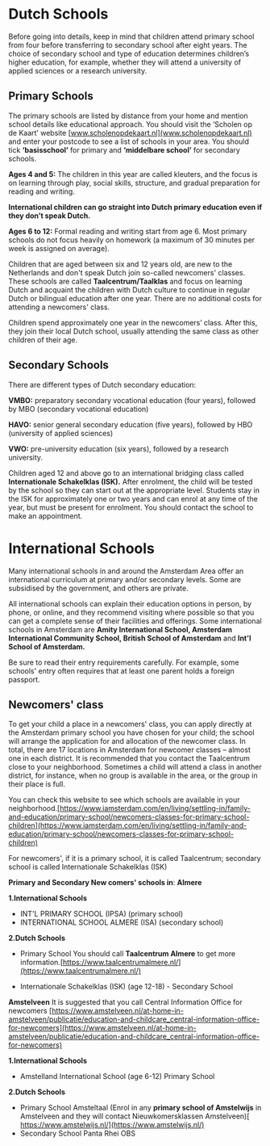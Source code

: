 
# Dutch Schools

<Callout>
  Before going into details, keep in mind that children attend primary school from four before transferring to secondary school after eight years. The choice of secondary school and type of education determines children’s higher education, for example, whether they will attend a university of applied sciences or a research university. 
</Callout>

## Primary Schools 
The primary schools are listed by distance from your home and mention school details like educational approach. You should visit the ‘Scholen op de Kaart’ website [www.scholenopdekaart.nl](www.scholenopdekaart.nl) and enter your postcode to see a list of schools in your area. You should tick **‘basisschool’** for primary and **‘middelbare school’** for secondary schools. 

**Ages 4 and 5:** The children in this year are called kleuters, and the focus is on learning through play, social skills, structure, and gradual preparation for reading and writing. 

**International children can go straight into Dutch primary education even if they don’t speak Dutch.** 

**Ages 6 to 12:** Formal reading and writing start from age 6. Most primary schools do not focus heavily on homework (a maximum of 30 minutes per week is assigned on average).  

Children that are aged between six and 12 years old, are new to the Netherlands and don't speak Dutch join so-called newcomers' classes. These schools are called **Taalcentrum/Taalklas** and focus on learning Dutch and acquaint the children with Dutch culture to continue in regular Dutch or bilingual education after one year. There are no additional costs for attending a newcomers' class.

Children spend approximately one year in the newcomers’ class. After this, they join their local Dutch school, usually attending the same class as other children of their age. 

## Secondary Schools 
There are different types of Dutch secondary education: 

**VMBO:** preparatory secondary vocational education (four years), followed by MBO (secondary vocational education)

**HAVO:** senior general secondary education (five years), followed by HBO (university of applied sciences)

**VWO:** pre-university education (six years), followed by a research university. 

Children aged 12 and above go to an international bridging class called **Internationale Schakelklas (ISK).** After enrolment, the child will be tested by the school so they can start out at the appropriate level. Students stay in the ISK for approximately one or two years and can enrol at any time of the year, but must be present for enrolment. You should contact the school to make an appointment.

# International Schools 
Many international schools in and around the Amsterdam Area offer an international curriculum at primary and/or secondary levels. Some are subsidised by the government, and others are private. 

All international schools can explain their education options in person, by phone, or online, and they recommend visiting where possible so that you can get a complete sense of their facilities and offerings. Some international schools in Amsterdam are **Amity International School, Amsterdam International Community School, British School of Amsterdam** and **Int'l School of Amsterdam.** 

<Callout>
  Be sure to read their entry requirements carefully. For example, some schools' entry often requires that at least one parent holds a foreign passport. 
</Callout>

## Newcomers' class 
To get your child a place in a newcomers' class, you can apply directly at the Amsterdam primary school you have chosen for your child; the school will arrange the application for and allocation of the newcomer class. In total, there are 17 locations in Amsterdam for newcomer classes – almost one in each district. It is recommended that you contact the Taalcentrum close to your neighborhood. Sometimes a child will attend a class in another district, for instance, when no group is available in the area, or the group in their place is full.

You can check this website to see which schools are available in your neighborhood.[https://www.iamsterdam.com/en/living/settling-in/family-and-education/primary-school/newcomers-classes-for-primary-school-children](https://www.iamsterdam.com/en/living/settling-in/family-and-education/primary-school/newcomers-classes-for-primary-school-children)  

<Callout>
  For newcomers', if it is a primary school, it is called Taalcentrum; secondary school is called Internationale Schakelklas (ISK)
</Callout>

**Primary and Secondary New comers' schools in**: 
**Almere**

**1.International Schools** 
- INT'L PRIMARY SCHOOL (IPSA) (primary school) 
- INTERNATIONAL SCHOOL ALMERE (ISA) (secondary school)

**2.Dutch Schools** 
- Primary School 
You should call **Taalcentrum Almere** to get more information.[https://www.taalcentrumalmere.nl/](https://www.taalcentrumalmere.nl/)  

- Internationale Schakelklas (ISK) (age 12-18) - Secondary School

**Amstelveen** 
It is suggested that you call Central Information Office for newcomers [https://www.amstelveen.nl/at-home-in-amstelveen/publicatie/education-and-childcare_central-information-office-for-newcomers](https://www.amstelveen.nl/at-home-in-amstelveen/publicatie/education-and-childcare_central-information-office-for-newcomers) 

**1.International Schools** 
- Amstelland International School (age 6-12) Primary School 

**2.Dutch Schools** 
- Primary School
Amsteltaal (Enrol in any **primary school of Amstelwijs** in Amstelveen and they will contact Nieuwkomersklassen Amstelveen)[ https://www.amstelwijs.nl/](https://www.amstelwijs.nl/) 
- Secondary School
Panta Rhei OBS  
